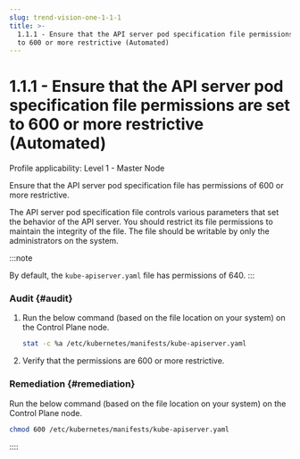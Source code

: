```yaml
---
slug: trend-vision-one-1-1-1
title: >-
  1.1.1 - Ensure that the API server pod specification file permissions are set
  to 600 or more restrictive (Automated)
---
```

# 1.1.1 - Ensure that the API server pod specification file permissions are set to 600 or more restrictive (Automated)

Profile applicability: Level 1 - Master Node

Ensure that the API server pod specification file has permissions of 600 or more restrictive.

The API server pod specification file controls various parameters that set the behavior of the API server. You should restrict its file permissions to maintain the integrity of the file. The file should be writable by only the administrators on the system.

:::note

By default, the `kube-apiserver.yaml` file has permissions of 640.
:::

### Audit {#audit}

1.  Run the below command (based on the file location on your system) on the Control Plane node.

    ```bash
    stat -c %a /etc/kubernetes/manifests/kube-apiserver.yaml
    ```

2.  Verify that the permissions are 600 or more restrictive.

### Remediation {#remediation}

Run the below command (based on the file location on your system) on the Control Plane node.

```bash
chmod 600 /etc/kubernetes/manifests/kube-apiserver.yaml
```
::::
